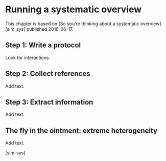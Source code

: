 # Running a systematic overview

This chapter is based on [So you’re thinking about a systematic overview][sim_sys] published 2016-06-17.

## Step 1: Write a protocol

Look for interactions

## Step 2: Collect references

Add text.

## Step 3: Extract information

Add text.

## The fly in the ointment: extreme heterogeneity

Add text.

[sim-sys]
